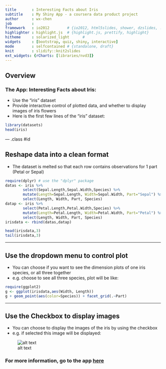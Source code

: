 ```yaml
---
title       : Interesting Facts about Iris
subtitle    : My Shiny App - a coursera data product project
author      : wx-chen
job         : 
framework   : io2012        # {io2012, html5slides, shower, dzslides, ...}
highlighter : highlight.js  # {highlight.js, prettify, highlight}
hitheme     : solarized_light      # 
widgets     : [bootstrap, quiz, shiny, interactive]  
mode        : selfcontained # {standalone, draft}
knit        : slidify::knit2slides
ext_widgets: {rCharts: [libraries/nvd3]}
---
```


## Overview  
  
  
### The App: Interesting Facts about Iris:  

* Use the "iris" dataset  
* Provide interactive control of plotted data, and whether to display images of iris flowers  
* Here is the first few lines of the "iris" dataset:

```r
library(datasets)
head(iris)
```

--- .class #id 

## Reshape data into a clean format  

* The dataset is melted so that each row contains observations for 1 part (Petal or Sepal)  
```r
require(dplyr) # use the "dplyr" package
datas <- iris %>%
        select(Sepal.Length,Sepal.Width,Species) %>%
        mutate(Length=Sepal.Length, Width=Sepal.Width, Part="Sepal") %>%
        select(Length, Width, Part, Species)
datap <- iris %>%
        select(Petal.Length,Petal.Width,Species) %>%
        mutate(Length=Petal.Length, Width=Petal.Width, Part="Petal") %>%
        select(Length, Width, Part, Species)
irisdata <- rbind(datas,datap)
```
```r
head(irisdata,3)
tail(irisdata,3)
```

---

## Use the dropdown menu to control plot
* You can choose if you want to see the dimension plots of one iris species, or all three together  
* e.g. choose to see all three species, plot will be like:  
```r
require(ggplot2)
g <- ggplot(irisdata,aes(Width, Length))
g + geom_point(aes(color=Species)) + facet_grid(.~Part)
```

---

## Use the Checkbox to display images
* You can choose to display the images of the iris by using the checkbox  
* e.g. if selected this image will be displayed:  

![alt text][1]  

### For more information, go to the app [here](https://chenwx.shinyapps.io/IrisDisplay/)  


[1]: I:/R/IrisSlidify/setose.png "Iris Species"  



